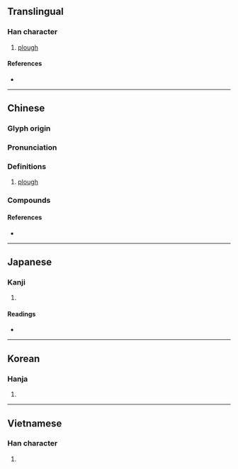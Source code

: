 {{also|犂}}
{{character info}}
==Translingual==

===Han character===
{{Han char|rn=93|rad=牛|as=07|sn=11|four=22500|canj=HNHQ|ids=⿱利牛}}

# [[plough]]

====References====
* {{Han ref|kx=0701.170|dkj=20037|dj=1114.220|hdz=31811.010|uh=7281|ud=29313|bh=B270|bd=45680}}

----

==Chinese==
{{zh-forms|alt=犂}}

===Glyph origin===
{{Han etym}}
{{Han compound|利|牛|ls=psc|c1=p|c2=s|t2=cow}}

===Pronunciation===
{{zh-pron
|m=lí
|m-s=ni2
|c=lai4
|h=pfs=lài
|md=
|mn=ml,kh,tn,tc,yl:lê/xm,qz,xm,tp,lk,km,mg,hc:lôe/sx:lêre
|mn_note=Xiamen, Quanzhou: lê - literary; lôe - vernacular
|mn-t=loi5
|w=
|mc=y
|oc=y
|cat=n
}}

===Definitions===
{{zh-hanzi}}

# [[plough]]

===Compounds===
{{zh-der|伊犁河|伊犁馬|伊犁|伊犁條約|套犁|伊犁縱谷|拽耙扶犁|犁轎|拽欛扶犁|犁然|祝犁|犁牛之子|爬犁|牛犁|扒犁|掃穴犁庭|犁鏵大鼓|犁鏵|犁舌獄|犁田|犁庭掃閭|犁庭|犁地|犁庭掃穴|火犁|泥犁|馬拉犁|耬犁|耕犁|鋤犁|尉犁}}

====References====
* {{thcwd|7596}}

----

==Japanese==

===Kanji===
{{ja-kanji|grade=|rs=牛07}}

# {{rfdef|ja|sort=牛07}}

====Readings====
* {{ja-readings|on=[[り]] (ri), [[れい]] (rei)|kun=[[すき]] (suki)}}

----

==Korean==

===Hanja===
{{ko-hanja|hangeul=[[리]]>[[이]]|eumhun=|rv=ri>i|mr=ri>i|y=li>i}}

# {{rfdef|ko|sort=牛07}}

----

==Vietnamese==

===Han character===
{{vi-readings|reading=lê|rs=牛07}}

# {{rfdef|vi|sort=牛07}}